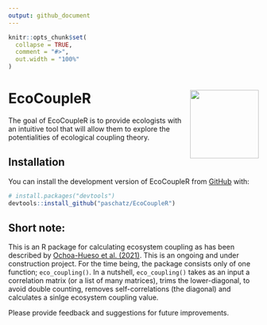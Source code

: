 ```yaml
---
output: github_document
---
```


<!-- README.md is generated from README.Rmd. Please edit that file -->

```r
knitr::opts_chunk$set(
  collapse = TRUE,
  comment = "#>",
  out.width = "100%"
)
```

# EcoCoupleR <a><img src="man/ecocoupler_logo.png" align="right" height="138"/></a>

<!-- badges: start -->

<!-- badges: end -->

The goal of EcoCoupleR is to provide ecologists with an intuitive tool that will allow them to explore the potentialities of ecological coupling theory.

## Installation

You can install the development version of EcoCoupleR from [GitHub](https://github.com/) with:

``` r
# install.packages("devtools")
devtools::install_github("paschatz/EcoCoupleR")
```

## Short note:

This is an R package for calculating ecosystem coupling as has been described by [Ochoa-Hueso et al. (2021)](https://www.sciencedirect.com/science/article/pii/S2590332221003535?via%3Dihub). This is an ongoing and under construction project. For the time being, the package consists only of one function; `eco_coupling()`. In a nutshell, `eco_coupling()` takes as an input a correlation matrix (or a list of many matrices), trims the lower-diagonal, to avoid double counting, removes self-correlations (the diagonal) and calculates a sinlge ecosystem coupling value.

Please provide feedback and suggestions for future improvements.
